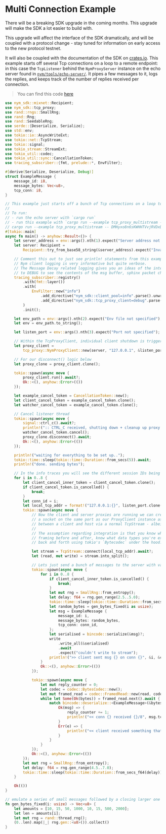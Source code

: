 # Multi Connection Example

<Callout type="warning">There will be a breaking SDK upgrade in the coming months. This upgrade will make the SDK a lot easier to build with.

This upgrade will affect the interface of the SDK dramatically, and will be coupled with a protocol change - stay tuned for information on early access to the new protocol testnet.

It will also be coupled with the documentation of the SDK on [crates.io](https://crates.io/).
</Callout>
This example starts off several Tcp connections on a loop to a remote endpoint: in this case the `TcpListener` behind the `NymProxyServer` instance on the echo server found in
[`nym/tools/echo-server/`](https://github.com/nymtech/nym/tree/develop/tools/echo-server). It pipes a few messages to it, logs the replies, and keeps track of the number of replies received per connection.

> You can find this code [here](https://github.com/nymtech/nym/blob/develop/sdk/rust/nym-sdk/examples/tcp_proxy_multistream.rs)

```rust
use nym_sdk::mixnet::Recipient;
use nym_sdk::tcp_proxy;
use rand::rngs::SmallRng;
use rand::Rng;
use rand::SeedableRng;
use serde::{Deserialize, Serialize};
use std::env;
use tokio::io::AsyncWriteExt;
use tokio::net::TcpStream;
use tokio::signal;
use tokio_stream::StreamExt;
use tokio_util::codec;
use tokio_util::sync::CancellationToken;
use tracing_subscriber::{fmt, prelude::*, EnvFilter};

#[derive(Serialize, Deserialize, Debug)]
struct ExampleMessage {
    message_id: i8,
    message_bytes: Vec<u8>,
    tcp_conn: i8,
}

// This example just starts off a bunch of Tcp connections on a loop to a remote endpoint: in this case the TcpListener behind the NymProxyServer instance on the echo server found in `nym/tools/echo-server/`. It pipes a few messages to it, logs the replies, and keeps track of the number of replies received per connection.
//
// To run:
// - run the echo server with `cargo run`
// - run this example with `cargo run --example tcp_proxy_multistream -- <ECHO_SERVER_NYM_ADDRESS> <ENV_FILE_PATH> <CLIENT_PORT>` e.g.
// cargo run --example tcp_proxy_multistream -- DMHyxo8n6sKWHHTVvjRVDxDSMX8gYXRU1AQ6UpwsrWiB.6STYCWGWyRxqn2juWdgjMkAMsT9EaAzPpLWq5zkS68MB@CJG5zTcmoLijmDrtAiLV9PZHxNz8LQu6hmgA89V2RxxL ../../../envs/canary.env 8080
#[tokio::main]
async fn main() -> anyhow::Result<()> {
    let server_address = env::args().nth(1).expect("Server address not provided");
    let server: Recipient =
        Recipient::try_from_base58_string(&server_address).expect("Invalid server address");

    // Comment this out to just see println! statements from this example.
    // Nym client logging is very informative but quite verbose.
    // The Message Decay related logging gives you an ideas of the internals of the proxy message ordering: you need to switch
    // to DEBUG to see the contents of the msg buffer, sphinx packet chunking, etc.
    tracing_subscriber::registry()
        .with(fmt::layer())
        .with(
            EnvFilter::new("info")
                .add_directive("nym_sdk::client_pool=info".parse().unwrap())
                .add_directive("nym_sdk::tcp_proxy_client=debug".parse().unwrap()),
        )
        .init();

    let env_path = env::args().nth(2).expect("Env file not specified");
    let env = env_path.to_string();

    let listen_port = env::args().nth(3).expect("Port not specified");

    // Within the TcpProxyClient, individual client shutdown is triggered by the timeout. The final argument is how many clients to keep in reserve in the client pool when running the TcpProxy.
    let proxy_client =
        tcp_proxy::NymProxyClient::new(server, "127.0.0.1", &listen_port, 45, Some(env), 2).await?;

    // For our disconnect() logic below
    let proxy_clone = proxy_client.clone();

    tokio::spawn(async move {
        proxy_client.run().await?;
        Ok::<(), anyhow::Error>(())
    });

    let example_cancel_token = CancellationToken::new();
    let client_cancel_token = example_cancel_token.clone();
    let watcher_cancel_token = example_cancel_token.clone();

    // Cancel listener thread
    tokio::spawn(async move {
        signal::ctrl_c().await?;
        println!(":: CTRL_C received, shutting down + cleanup up proxy server config files");
        watcher_cancel_token.cancel();
        proxy_clone.disconnect().await;
        Ok::<(), anyhow::Error>(())
    });

    println!("waiting for everything to be set up..");
    tokio::time::sleep(tokio::time::Duration::from_secs(5)).await;
    println!("done. sending bytes");

    // In the info traces you will see the different session IDs being set up, one for each TcpStream.
    for i in 0..8 {
        let client_cancel_inner_token = client_cancel_token.clone();
        if client_cancel_token.is_cancelled() {
            break;
        }
        let conn_id = i;
        let local_tcp_addr = format!("127.0.0.1:{}", listen_port.clone());
        tokio::spawn(async move {
            // Now the client and server proxies are running we can create and pipe traffic to/from
            // a socket on the same port as our ProxyClient instance as if we were just communicating
            // between a client and host via a normal TcpStream - albeit with a decent amount of additional latency.
            //
            // The assumption regarding integration is that you know what you're sending, and will do proper
            // framing before and after, know what data types you're expecting; the proxies are just piping bytes
            // back and forth using tokio's `Bytecodec` under the hood.

            let stream = TcpStream::connect(local_tcp_addr).await?;
            let (read, mut write) = stream.into_split();

            // Lets just send a bunch of messages to the server with variable delays between them, with a message and tcp connection ids to keep track of ordering on the server side (for illustrative purposes **only**; keeping track of anonymous replies is handled by the proxy under the hood with Single Use Reply Blocks (SURBs); for this illustration we want some kind of app-level message id, but irl most of the time you'll probably be parsing on e.g. the incoming response type instead)
            tokio::spawn(async move {
                for i in 0..8 {
                    if client_cancel_inner_token.is_cancelled() {
                        break;
                    }
                    let mut rng = SmallRng::from_entropy();
                    let delay: f64 = rng.gen_range(2.5..5.0);
                    tokio::time::sleep(tokio::time::Duration::from_secs_f64(delay)).await;
                    let random_bytes = gen_bytes_fixed(i as usize);
                    let msg = ExampleMessage {
                        message_id: i,
                        message_bytes: random_bytes,
                        tcp_conn: conn_id,
                    };
                    let serialised = bincode::serialize(&msg)?;
                    write
                        .write_all(&serialised)
                        .await
                        .expect("couldn't write to stream");
                    println!(">> client sent msg {} on conn {}", &i, &conn_id);
                }
                Ok::<(), anyhow::Error>(())
            });

            tokio::spawn(async move {
                let mut reply_counter = 0;
                let codec = codec::BytesCodec::new();
                let mut framed_read = codec::FramedRead::new(read, codec);
                while let Some(Ok(bytes)) = framed_read.next().await {
                    match bincode::deserialize::<ExampleMessage>(&bytes) {
                        Ok(msg) => {
                            reply_counter += 1;
                            println!("<< conn {} received {}/8", msg.tcp_conn, reply_counter);
                        }
                        Err(e) => {
                            println!("<< client received something that wasn't an example message of {} bytes. error: {}", bytes.len(), e);
                        }
                    }
                }
            });
            Ok::<(), anyhow::Error>(())
        });
        let mut rng = SmallRng::from_entropy();
        let delay: f64 = rng.gen_range(4.5..7.0);
        tokio::time::sleep(tokio::time::Duration::from_secs_f64(delay)).await;
    }

    Ok(())
}

// emulate a series of small messages followed by a closing larger one
fn gen_bytes_fixed(i: usize) -> Vec<u8> {
    let amounts = [10, 15, 50, 1000, 10, 15, 500, 2000];
    let len = amounts[i];
    let mut rng = rand::thread_rng();
    (0..len).map(|_| rng.gen::<u8>()).collect()
}
```
